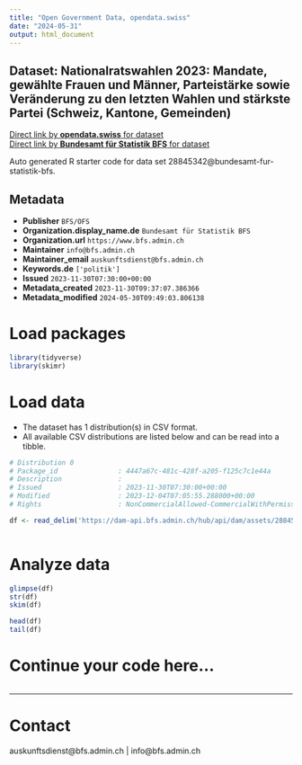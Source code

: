 ```yaml
---
title: "Open Government Data, opendata.swiss"
date: "2024-05-31"
output: html_document
---
```


## Dataset: Nationalratswahlen 2023: Mandate, gewählte Frauen und Männer, Parteistärke sowie Veränderung zu den letzten Wahlen und stärkste Partei (Schweiz, Kantone, Gemeinden)



[Direct link by **opendata.swiss** for dataset](https://opendata.swiss/de/dataset/nationalratswahlen-2023-mandate-gewahlte-frauen-und-manner-parteistarke-sowie-veranderung-zu-de)<br>
[Direct link by **Bundesamt für Statistik BFS** for dataset](https://www.bfs.admin.ch/asset/de/sd-t-17.02-NRW2023-parteien)

Auto generated R starter code for data set 28845342@bundesamt-fur-statistik-bfs.

## Metadata

- **Publisher** `BFS/OFS`
- **Organization.display_name.de** `Bundesamt für Statistik BFS`
- **Organization.url** `https://www.bfs.admin.ch`
- **Maintainer** `info@bfs.admin.ch`
- **Maintainer_email** `auskunftsdienst@bfs.admin.ch`
- **Keywords.de** `['politik']`
- **Issued** `2023-11-30T07:30:00+00:00`
- **Metadata_created** `2023-11-30T09:37:07.386366`
- **Metadata_modified** `2024-05-30T09:49:03.806138`


# Load packages

```r

library(tidyverse)
library(skimr)

```

# Load data

-   The dataset has 1 distribution(s) in CSV format.
-   All available CSV distributions are listed below and can be read into a tibble.

```r

# Distribution 0
# Package_id               : 4447a67c-481c-428f-a205-f125c7c1e44a
# Description              : 
# Issued                   : 2023-11-30T07:30:00+00:00
# Modified                 : 2023-12-04T07:05:55.288000+00:00
# Rights                   : NonCommercialAllowed-CommercialWithPermission-ReferenceRequired

df <- read_delim('https://dam-api.bfs.admin.ch/hub/api/dam/assets/28845352/appendix')



```

# Analyze data

```r

glimpse(df)
str(df)
skim(df)

head(df)
tail(df)

```

# Continue your code here...

```r

```

------------------------------------------------------------------------

# Contact

auskunftsdienst@bfs.admin.ch | info@bfs.admin.ch
